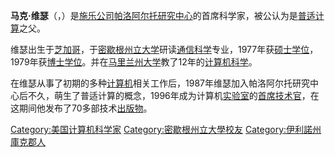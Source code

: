 {{unreferenced|time=2021-04-05T09:53:20+00:00}}
'''马克·维瑟'''（{{lang-en|Mark Weiser}}，{{bd|1952年|7月23日|1999年|4月27日|CatIdx=Weiser}}）是[[施乐公司|施乐公司]][[帕洛阿尔托研究中心|帕洛阿尔托研究中心]]的首席科学家，被公认为是[[普适计算|普适计算]]之父。

维瑟出生于[[芝加哥|芝加哥]]，于[[密歇根州立大学|密歇根州立大学]]研读[[通信科学|通信科学]]专业，1977年获[[硕士学位|硕士学位]]，1979年获[[博士学位|博士学位]]。并在[[马里兰州大学|马里兰州大学]]教了12年的[[计算机科学|计算机科学]]。

在维瑟从事了初期的多种[[计算机|计算机]]相关工作后，1987年维瑟加入帕洛阿尔托研究中心后不久，萌生了普适计算的概念，1996年成为计算机[[实验室|实验室]]的[[首席技术官|首席技术官]]，在这期间他发布了70多部技术[[出版物|出版物]]。

{{Authority control}}
{{DEFAULTSORT:Weiser, Mark}}
[[Category:美国计算机科学家|Category:美国计算机科学家]]
[[Category:密歇根州立大學校友|Category:密歇根州立大學校友]]
[[Category:伊利諾州庫克郡人|Category:伊利諾州庫克郡人]]